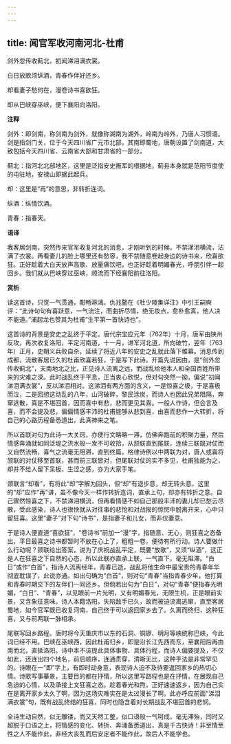 ```yaml
---
---
---
```

title: 闻官军收河南河北-杜甫
---

剑外忽传收蓟北，初闻涕泪满衣裳。

白日放歌须纵酒，青春作伴好还乡。

却看妻子愁何在，漫卷诗书喜欲狂。

即从巴峡穿巫峡，便下襄阳向洛阳。

**注释**

剑外：即剑南，称剑南为剑外，就像称湖南为湖外，岭南为岭外，乃唐人习惯语。剑是指剑门关，位于今天四川省广元市北部，其南即蜀地，唐朝设置了剑南道，大致包括今天四川省、云南省大部和甘肃省的一部分。

蓟北：指河北北部地区，这里是泛指安史叛军的根据地，蓟县本身就是范阳节度使的屯驻地，安禄山即据此起兵。

却：这里是“再”的意思，非转折连词。

纵酒：纵情饮酒。

青春：指春天。

**语译**

我客居剑南，突然传来官军收复河北的消息，才刚听到的时候，不禁涕泪横流，沾满了衣裳。再看妻儿的脸上哪里还有愁容，我不禁随意卷起身边的诗书来，欣喜欲狂。正好趁着大白天放声高歌、放量痛饮吧，也正好趁着明媚春光，呼朋引伴一起回乡。我们就从巴峡穿过巫峡，顺流而下经襄阳前往洛阳。

**赏析**

读这首诗，只觉一气贯通，酣畅淋漓。仇兆鳌在《杜少陵集详注》中引王嗣奭评：“此诗句句有喜跃意，一气流注，而曲折尽情，绝无妆点，愈朴愈真，他人决不能道。”浦起龙也赞其为杜甫“生平第一首快诗也”。

这首诗的背景是安史之乱终于平定。唐代宗宝应元年（762年）十月，唐军由陕州反攻，再次收复洛阳，平定河南道，十一月，进军河北道，所向破竹，翌年（763年）正月，史朝义兵败自杀，延续了将近八年的安史之乱就此落下帷幕。消息传到成都，流散客居已久的杜甫欣喜若狂，于是写下此诗。开篇先说因由，是“剑外忽传收蓟北”，天南地北之比，正见诗人流离之远，而战乱给他本人和全国百姓所带来的灾难之深。此时战乱终于平息，正当衷心欣悦，但对句突然一拗，偏说“初闻涕泪满衣裳”，反以涕泪相对。这涕泪有两方面的含义，一是惊喜之极，于是喜极而泣，二是回想这动乱的八年，山河破碎，黎民涂炭，而诗人也因此兄弟阻隔，奔窜逃散，真是不堪回首，因而喜中有悲，悲而更见其喜。一般人作诗，但会言及喜，而不会提及悲，偏偏情感丰沛的杜甫能够从悲到喜，由喜而悲作一大转折，将自己的心路历程备悉道出，此真神来之笔。

所以首联对句为此诗一大关窍，亦使行文略略一滞，仿佛奔跑前的积聚力量，然后情感奔涌就如同泛堤之洪水般一发不可收拾，从颔联直到尾联，连续三联既对仗而又自然流畅，喜气之流毫无阻滞，直到终篇。格律诗例以中两联为对，唐人或喜将颔联的对仗移至首联，甚而前三联皆对，但尾联对仗的实不多见，杜甫独能为之，却并不给人留下呆板、生涩之感，亦为大家手笔。

颈联言“却看”，有将此“却”字解为回头，但“却”有退步意，却无转头意，这里的“却”应作“再”讲，虽不像今天一样作转折连词，直承上句，却亦有转折之意。自己骤然惊喜之下，不禁涕泪横流，但再看情感不如自己那般丰沛的妻儿却已愁云尽散，受此感染，诗人也很快就从对往事的悲怆和对战报的惊愕中脱离开来，心中只留狂喜。这里“妻子”对下句“诗书”，是指妻子和儿女，而非仅妻意。

于是诗人便直道“喜欲狂”，“卷诗书”前加一“漫”字，指随意、无心，则狂喜之态备出，平日最喜之诗书都暂时不放在心上了，粗粗一卷，便待有所行动。诗人要做什么行动呢？颈联给出答案，说为了庆祝战乱平定，既要“放歌”，又须“纵酒”，这正是人在狂喜之下自然的心态，所以此联亦直承上联，一气直下，毫无阻滞。“白日”或作“白首”，指诗人流离经年，青春已逝，战乱将他生命中最宝贵的青春年华彻底耽误了，此说亦通。如出句确为“白首”，则对句“青春”当指青春少年，他打算和青春时期交下的友伴们一同还乡。但倘若出句为“白日”，对句“青春”便指春光明媚，“白日”、“青春”，以见眼前一片光明，又有明媚春光，无限生机，正是眼前实景，又含象征意味。诗人本籍洛阳，失陷敌手已久，故而被迫流离逃窜，直至客居蜀地，如今官军既已收复河南，自己终于可以返回家乡去了。久离而终归，这种狂喜，又与前两联一脉相承。

尾联写回乡路程。唐时将今天重庆市以东的石洞、铜锣、明月等峡统称巴峡，今此词已经不用。巴峡在巫峡西，因此杜甫归乡，即是沿长江先西而东，至襄阳后再由南而北，直抵洛阳。诗中本不该提此具体事物、具体行程，而诗人偏要提及，不仅如此，还连出四个地名，前后顺序，连通贯穿，清晰无比，这种手法是非常罕见的。诗眼在一“即”字上，有即时动身意，表现诗人迫不及待要返回家乡的热切心情。诗歌写事摹景，主要目的都在抒情，所以这里写路程也是在抒情，在展现自己急迫的心情，以及承接上文狂喜之态。趁着春光和煦，正好速速返乡，因为自己实在是离开家乡太久了啊，因为这场灾难实在是太过漫长了啊。此亦呼应前面“涕泪满衣裳”句，既有战乱终结的狂喜，同时也隐含着对长期战乱不堪回首的悲悯。

全诗生动自然，似无雕镂，而又天然工整，似口语般一气呵成，毫无滞殆，同时又超脱于口语之上，将情感的变化、转折、奔涌备悉道出，真是千古快诗！非至情至性之人不能作此，非经大丧乱而后安定者不能作此，故后人不能学也。
